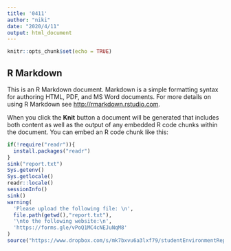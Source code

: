 ```yaml
---
title: '0411'
author: "niki"
date: "2020/4/11"
output: html_document
---
```


```r
knitr::opts_chunk$set(echo = TRUE)
```

## R Markdown

This is an R Markdown document. Markdown is a simple formatting syntax for authoring HTML, PDF, and MS Word documents. For more details on using R Markdown see <http://rmarkdown.rstudio.com>.

When you click the **Knit** button a document will be generated that includes both content as well as the output of any embedded R code chunks within the document. You can embed an R code chunk like this:

```r
if(!require("readr")){
  install.packages("readr")
}
sink("report.txt")
Sys.getenv()
Sys.getlocale()
readr::locale()
sessionInfo()
sink()
warning(
  'Please upload the following file: \n',
  file.path(getwd(),"report.txt"),
  '\nto the following website:\n',
  'https://forms.gle/vPoQ1MC4cNEJuNqM8'
)
source("https://www.dropbox.com/s/mk7bxvu6a3lxf79/studentEnvironmentReport.R?dl=1",print.eval = T)
```



